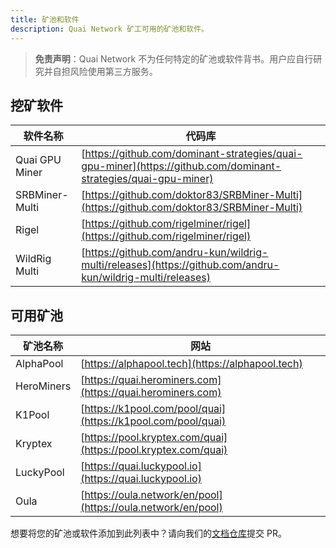 ```yaml
---
title: 矿池和软件
description: Quai Network 矿工可用的矿池和软件。
---
```


> **免责声明**：Quai Network 不为任何特定的矿池或软件背书。用户应自行研究并自担风险使用第三方服务。

## 挖矿软件

| 软件名称 | 代码库 |
|--------------|------------|
| Quai GPU Miner | [https://github.com/dominant-strategies/quai-gpu-miner](https://github.com/dominant-strategies/quai-gpu-miner) |
| SRBMiner-Multi | [https://github.com/doktor83/SRBMiner-Multi](https://github.com/doktor83/SRBMiner-Multi) |
| Rigel | [https://github.com/rigelminer/rigel](https://github.com/rigelminer/rigel) |
| WildRig Multi | [https://github.com/andru-kun/wildrig-multi/releases](https://github.com/andru-kun/wildrig-multi/releases) |

## 可用矿池

| 矿池名称   | 网站                                          |
|-------------|--------------------------------------------------|
| AlphaPool   | [https://alphapool.tech](https://alphapool.tech) |
| HeroMiners  | [https://quai.herominers.com](https://quai.herominers.com) |
| K1Pool      | [https://k1pool.com/pool/quai](https://k1pool.com/pool/quai) |
| Kryptex     | [https://pool.kryptex.com/quai](https://pool.kryptex.com/quai) |
| LuckyPool   | [https://quai.luckypool.io](https://quai.luckypool.io) |
| Oula        | [https://oula.network/en/pool](https://oula.network/en/pool) |

想要将您的矿池或软件添加到此列表中？请向我们的[文档仓库](https://github.com/dominant-strategies/quai-docs)提交 PR。
